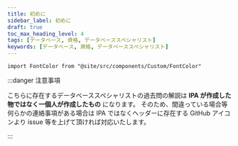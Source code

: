 ```yaml
---
title: 初めに
sidebar_label: 初めに
draft: true
toc_max_heading_level: 4
tags: [データベース, 資格, データベーススペシャリスト]
keywords: [データベース, 資格, データベーススペシャリスト]
---
```


```mdx-code-block
import FontColor from "@site/src/components/Custom/FontColor"
```

:::danger 注意事項

こちらに存在するデータベーススペシャリストの過去問の解説は **<FontColor color="red">IPA が作成した物ではなく一個人が作成したもの</FontColor>** になります。
そのため、間違っている場合等何らかの連絡事項がある場合は IPA ではなくヘッダーに存在する GitHub アイコンより issue 等を上げて頂ければ対応いたします。

:::
